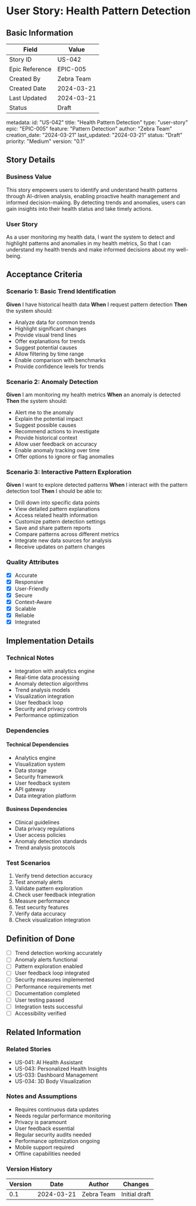 # User Story: Health Pattern Detection

## Basic Information
| Field | Value |
|-------|-------|
| Story ID | US-042 |
| Epic Reference | EPIC-005 |
| Created By | Zebra Team |
| Created Date | 2024-03-21 |
| Last Updated | 2024-03-21 |
| Status | Draft |

metadata:
  id: "US-042"
  title: "Health Pattern Detection"
  type: "user-story"
  epic: "EPIC-005"
  feature: "Pattern Detection"
  author: "Zebra Team"
  creation_date: "2024-03-21"
  last_updated: "2024-03-21"
  status: "Draft"
  priority: "Medium"
  version: "0.1"

## Story Details
### Business Value
This story empowers users to identify and understand health patterns through AI-driven analysis, enabling proactive health management and informed decision-making. By detecting trends and anomalies, users can gain insights into their health status and take timely actions.

### User Story
As a user monitoring my health data,
I want the system to detect and highlight patterns and anomalies in my health metrics,
So that I can understand my health trends and make informed decisions about my well-being.

## Acceptance Criteria
### Scenario 1: Basic Trend Identification
**Given** I have historical health data
**When** I request pattern detection
**Then** the system should:
- Analyze data for common trends
- Highlight significant changes
- Provide visual trend lines
- Offer explanations for trends
- Suggest potential causes
- Allow filtering by time range
- Enable comparison with benchmarks
- Provide confidence levels for trends

### Scenario 2: Anomaly Detection
**Given** I am monitoring my health metrics
**When** an anomaly is detected
**Then** the system should:
- Alert me to the anomaly
- Explain the potential impact
- Suggest possible causes
- Recommend actions to investigate
- Provide historical context
- Allow user feedback on accuracy
- Enable anomaly tracking over time
- Offer options to ignore or flag anomalies

### Scenario 3: Interactive Pattern Exploration
**Given** I want to explore detected patterns
**When** I interact with the pattern detection tool
**Then** I should be able to:
- Drill down into specific data points
- View detailed pattern explanations
- Access related health information
- Customize pattern detection settings
- Save and share pattern reports
- Compare patterns across different metrics
- Integrate new data sources for analysis
- Receive updates on pattern changes

### Quality Attributes
- [x] Accurate
- [x] Responsive
- [x] User-Friendly
- [x] Secure
- [x] Context-Aware
- [x] Scalable
- [x] Reliable
- [x] Integrated

## Implementation Details
### Technical Notes
- Integration with analytics engine
- Real-time data processing
- Anomaly detection algorithms
- Trend analysis models
- Visualization integration
- User feedback loop
- Security and privacy controls
- Performance optimization

### Dependencies
#### Technical Dependencies
- Analytics engine
- Visualization system
- Data storage
- Security framework
- User feedback system
- API gateway
- Data integration platform

#### Business Dependencies
- Clinical guidelines
- Data privacy regulations
- User access policies
- Anomaly detection standards
- Trend analysis protocols

### Test Scenarios
1. Verify trend detection accuracy
2. Test anomaly alerts
3. Validate pattern exploration
4. Check user feedback integration
5. Measure performance
6. Test security features
7. Verify data accuracy
8. Check visualization integration

## Definition of Done
- [ ] Trend detection working accurately
- [ ] Anomaly alerts functional
- [ ] Pattern exploration enabled
- [ ] User feedback loop integrated
- [ ] Security measures implemented
- [ ] Performance requirements met
- [ ] Documentation completed
- [ ] User testing passed
- [ ] Integration tests successful
- [ ] Accessibility verified

## Related Information
### Related Stories
- US-041: AI Health Assistant
- US-043: Personalized Health Insights
- US-033: Dashboard Management
- US-034: 3D Body Visualization

### Notes and Assumptions
- Requires continuous data updates
- Needs regular performance monitoring
- Privacy is paramount
- User feedback essential
- Regular security audits needed
- Performance optimization ongoing
- Mobile support required
- Offline capabilities needed

### Version History
| Version | Date | Author | Changes |
|---------|------|--------|----------|
| 0.1 | 2024-03-21 | Zebra Team | Initial draft |
